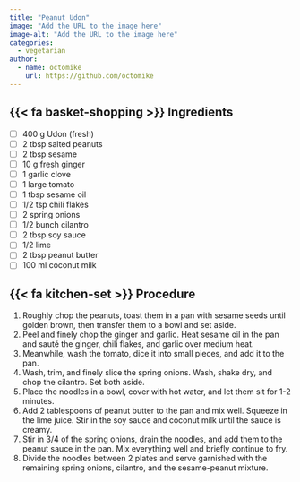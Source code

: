 ```yaml
---
title: "Peanut Udon"
image: "Add the URL to the image here"
image-alt: "Add the URL to the image here"
categories:
  - vegetarian
author:
  - name: octomike
    url: https://github.com/octomike
---
```


## {{< fa basket-shopping >}} Ingredients

+ [ ] 400 g Udon (fresh)
+ [ ] 2 tbsp salted peanuts 
+ [ ] 2 tbsp sesame
+ [ ] 10 g fresh ginger
+ [ ] 1 garlic clove
+ [ ] 1 large tomato
+ [ ] 1 tbsp sesame oil
+ [ ] 1/2 tsp chili flakes
+ [ ] 2 spring onions
+ [ ] 1/2 bunch cilantro
+ [ ] 2 tbsp soy sauce
+ [ ] 1/2 lime
+ [ ] 2 tbsp peanut butter
+ [ ] 100 ml coconut milk

## {{< fa kitchen-set >}} Procedure

1. Roughly chop the peanuts, toast them in a pan with sesame seeds until golden brown, then transfer them to a bowl and set aside.
2. Peel and finely chop the ginger and garlic. Heat sesame oil in the pan and sauté the ginger, chili flakes, and garlic over medium heat.
3. Meanwhile, wash the tomato, dice it into small pieces, and add it to the pan.
4. Wash, trim, and finely slice the spring onions. Wash, shake dry, and chop the cilantro. Set both aside.
5. Place the noodles in a bowl, cover with hot water, and let them sit for 1-2 minutes.
6. Add 2 tablespoons of peanut butter to the pan and mix well. Squeeze in the lime juice. Stir in the soy sauce and coconut milk until the sauce is creamy.
7. Stir in 3/4 of the spring onions, drain the noodles, and add them to the peanut sauce in the pan. Mix everything well and briefly continue to fry.
8. Divide the noodles between 2 plates and serve garnished with the remaining spring onions, cilantro, and the sesame-peanut mixture.
